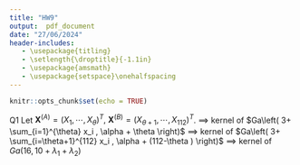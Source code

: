 ```yaml
---
title: "HW9"
output:  pdf_document
date: "27/06/2024"
header-includes:
   - \usepackage{titling}
   - \setlength{\droptitle}{-1.1in}
   - \usepackage{amsmath}
   - \usepackage{setspace}\onehalfspacing
---
```


```r
knitr::opts_chunk$set(echo = TRUE)
```
Q1 Let $\textbf{X}^{(A)}=(X_1, \cdots ,X_{\theta} )^T, \ \textbf{X}^{(B)}=(X_{\theta +1}, \cdots ,X_{112} )^T$.
\begin{align*}
f_{\lambda_1 \mid \lambda_2 ,\alpha ,\theta ,\textbf{X}}(\lambda_1 \mid \lambda_2 ,\alpha ,\theta ,\textbf{x} ) &= \frac{ f_{\lambda_1 , \lambda_2 ,\alpha ,\theta ,\textbf{X}}(\lambda_1 , \lambda_2 ,\alpha ,\theta ,\textbf{x} )}{f_{ \lambda_2 ,\alpha ,\theta ,\textbf{X}}( \lambda_2 ,\alpha ,\theta ,\textbf{x} )}\\
&\propto f_{\lambda_1 , \lambda_2 ,\alpha ,\theta ,\textbf{X}}(\lambda_1 , \lambda_2 ,\alpha ,\theta ,\textbf{x} )\\
&= f_{\textbf{X} \mid \lambda_1 , \lambda_2 ,\alpha ,\theta }(\textbf{x} \mid \lambda_1 , \lambda_2 ,\alpha ,\theta ) f_{ \lambda_1 , \lambda_2 \mid \alpha ,\theta }( \lambda_1 , \lambda_2 \mid \alpha ,\theta ) f_{ \alpha ,\theta }(  \alpha ,\theta )\\
&\propto f_{\textbf{X} \mid \lambda_1 , \lambda_2 ,\alpha ,\theta }(\textbf{x} \mid \lambda_1 , \lambda_2 ,\alpha ,\theta ) f_{ \lambda_1 \mid \alpha ,\theta }( \lambda_1 \mid \alpha ,\theta ) f_{ \lambda_2 \mid \alpha ,\theta }( \lambda_2 \mid \alpha ,\theta )   \qquad \text{(independent priors)}\\
&\propto  f_{\textbf{X} \mid \lambda_1 , \lambda_2 ,\alpha ,\theta }(\textbf{x} \mid \lambda_1 , \lambda_2 ,\alpha ,\theta ) f_{ \lambda_1 \mid \alpha ,\theta }( \lambda_1 \mid \alpha ,\theta ) \\
&\propto  f_{\textbf{X}^{(A)} \mid \lambda_1 , \alpha ,\theta }(\textbf{x}^{(A)} \mid \lambda_1 , \alpha ,\theta ) f_{ \lambda_1 \mid \alpha ,\theta }( \lambda_1 \mid \alpha ,\theta )   \qquad (X_i  \text{ iid and } \textbf{X}^{(B)} \text{ not depend on }  \lambda_1)\\
&\propto \left( \prod_{i=1}^{\theta} \lambda_{1}^{x_i} exp(-\lambda_1) \right) \lambda_{1}^2  exp(-\alpha \lambda_1) \\
&= \left(  \lambda_{1}^{\sum_{i=1}^{\theta} x_i} exp(-\theta \lambda_1) \right) \lambda_{1}^2  exp(-\alpha \lambda_1) \\
&= \lambda_{1}^{2+ \sum_{i=1}^{\theta} x_i} exp(-\lambda_1 (\theta + \alpha)) 
\end{align*}
$\implies$ kernel of $Ga\left( 3+ \sum_{i=1}^{\theta} x_i ,  \alpha  + \theta \right)$
\begin{align*}
f_{\lambda_2 \mid \lambda_1 ,\alpha ,\theta ,\textbf{X}}(\lambda_2 \mid \lambda_1 ,\alpha ,\theta ,\textbf{x} ) &= \frac{ f_{\lambda_1 , \lambda_2 ,\alpha ,\theta ,\textbf{X}}(\lambda_1 , \lambda_2 ,\alpha ,\theta ,\textbf{x} )}{f_{ \lambda_1 ,\alpha ,\theta ,\textbf{X}}( \lambda_1 ,\alpha ,\theta ,\textbf{x} )}\\
&\propto f_{\lambda_1 , \lambda_2 ,\alpha ,\theta ,\textbf{X}}(\lambda_1 , \lambda_2 ,\alpha ,\theta ,\textbf{x} )\\
&= f_{\textbf{X} \mid \lambda_1 , \lambda_2 ,\alpha ,\theta }(\textbf{x} \mid \lambda_1 , \lambda_2 \alpha ,\theta ) f_{ \lambda_1 , \lambda_2 \mid \alpha ,\theta }( \lambda_1 , \lambda_2 \mid \alpha ,\theta )  f_{ \alpha ,\theta }(  \alpha ,\theta )\\
&\propto f_{\textbf{X} \mid \lambda_1 , \lambda_2 ,\alpha ,\theta }(\textbf{x} \mid \lambda_1 , \lambda_2 \mid \alpha ,\theta ) f_{ \lambda_1 \mid \alpha ,\theta }( \lambda_1 \mid \alpha ,\theta ) f_{ \lambda_2 \mid \alpha ,\theta }( \lambda_2 \mid \alpha ,\theta ) \qquad \text{(independent priors)}\\
&\propto  f_{\textbf{X} \mid \lambda_1 , \lambda_2 ,\alpha ,\theta }(\textbf{x} \mid \lambda_1 , \lambda_2 ,\alpha ,\theta ) f_{ \lambda_2 \mid \alpha ,\theta }( \lambda_2 \mid \alpha ,\theta ) \\
&\propto  f_{\textbf{X}^{(B)} \mid \lambda_2 , \alpha ,\theta }(\textbf{x}^{(B)} \mid \lambda_2 , \alpha ,\theta ) f_{ \lambda_2 \mid \alpha ,\theta }( \lambda_2 \mid \alpha ,\theta )   \qquad (X_i  \text{ iid and } \textbf{X}^{(A)} \text{ not depend on }  \lambda_2)\\
&\propto \left( \prod_{i=\theta+1}^{112} \lambda_{2}^{x_i} exp(-\lambda_2) \right) \lambda_{2}^2  exp(-\alpha \lambda_2) \\
&= \left(  \lambda_{2}^{\sum_{i=\theta+1}^{112} x_i} exp(-(112- \theta ) \lambda_2) \right) \lambda_{2}^2  exp(-\alpha \lambda_2) \\
&= \lambda_{2}^{2+ \sum_{i=\theta+1}^{112} x_i} exp(-\lambda_2 (112-\theta + \alpha)) 
\end{align*}
$\implies$ kernel of $Ga\left( 3+ \sum_{i=\theta+1}^{112} x_i ,  \alpha  + (112-\theta ) \right)$
\newpage
\begin{align*}
f_{\alpha \mid \lambda_1 , \lambda_2 ,\theta ,\textbf{X}}(\alpha  \mid \lambda_1 , \lambda_2 ,\theta ,\textbf{x} ) &= \frac{ f_{\lambda_1 , \lambda_2 ,\alpha ,\theta ,\textbf{X}}(\lambda_1 , \lambda_2 ,\alpha ,\theta ,\textbf{x} )}{f_{ \lambda_1 , \lambda_2 , \theta ,\textbf{X}}( \lambda_1 , \lambda_2 ,\theta ,\textbf{x} )}\\
&\propto f_{\lambda_1 , \lambda_2 ,\alpha ,\theta ,\textbf{X}}(\lambda_1 , \lambda_2 ,\alpha ,\theta ,\textbf{x} )\\
&= f_{\textbf{X} \mid \lambda_1 , \lambda_2 ,\theta }(\textbf{x} \mid \lambda_1 , \lambda_2 ,\theta ) f_{ \lambda_1 , \lambda_2 ,\alpha ,\theta }( \lambda_1 , \lambda_2 ,\alpha ,\theta )\\
&\propto f_{ \lambda_1 , \lambda_2 \mid \alpha ,\theta }( \lambda_1 , \lambda_2 \mid \alpha ,\theta ) f_{ \alpha ,\theta }(  \alpha ,\theta )\\
&= f_{ \lambda_1 \mid \alpha ,\theta }( \lambda_1 \mid \alpha ,\theta ) f_{ \lambda_2 \mid \alpha ,\theta }( \lambda_2 \mid \alpha ,\theta ) f_{ \alpha ,\theta }(  \alpha ,\theta ) \qquad \text{(independent priors)}\\
&= f_{ \lambda_1 \mid \alpha ,\theta }( \lambda_1 \mid \alpha ,\theta ) f_{ \lambda_2 \mid \alpha ,\theta }( \lambda_2 \mid \alpha ,\theta ) f_{ \alpha }(  \alpha) \qquad (\text{assumed fixed } \theta )\\
&\propto \alpha^3 exp(-\alpha \lambda_1) \alpha^3 exp(-\alpha \lambda_2) \alpha^9  exp(-10\alpha)  \\
&= \alpha^{15} exp(-\alpha (\lambda_1+ \lambda_2+10))
\end{align*}
$\implies$ kernel of $Ga\left( 16,  10+\lambda_1+ \lambda_2 \right)$
